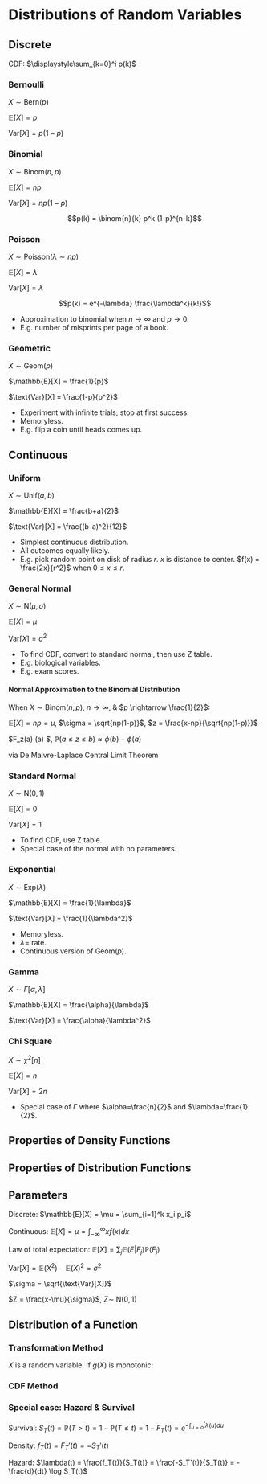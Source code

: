 # Distributions of Random Variables

## Discrete

CDF: $\displaystyle\sum_{k=0}^i p(k)$

### Bernoulli
$X\sim\text{Bern}(p)$

$\mathbb{E}[X] = p$

$\text{Var}[X] = p(1-p)$

\begin{equation}\begin{aligned} 
p(x) = 
\begin{cases} 
p & x=1 \\ 
1-p & x=0 \\ 
0 & else 
\end{cases}\end{aligned}\end{equation}

### Binomial
$X\sim\text{Binom}(n,p)$ 

$\mathbb{E}[X] = np$

$\text{Var}[X] = np(1-p)$

$$p(k) = \binom{n}{k} p^k (1-p)^{n-k}$$

### Poisson 
$X\sim\text{Poisson}(\lambda\sim np)$ 

$\mathbb{E}[X] = \lambda$

$\text{Var}[X] = \lambda$

$$p(k) = e^{-\lambda} \frac{\lambda^k}{k!}$$

- Approximation to binomial when $n \rightarrow \infty$ and $p \rightarrow 0$.
- E.g. number of misprints per page of a book.

### Geometric     
$X\sim\text{Geom}(p)$

$\mathbb{E}[X] = \frac{1}{p}$

$\text{Var}[X] = \frac{1-p}{p^2}$

\begin{equation}\begin{aligned}
p(k) &= (1-p)^{k-1} \\
\\
F(k) &= 1-(1-p)^k \\
\end{aligned}\end{equation}

- Experiment with infinite trials; stop at first success.
- Memoryless. 
- E.g. flip a coin until heads comes up.

## Continuous

### Uniform   
$X\sim\text{Unif}(a,b)$

$\mathbb{E}[X] = \frac{b+a}{2}$

$\text{Var}[X] = \frac{(b-a)^2}{12}$

\begin{equation}\begin{aligned}
f(x) &= 
\begin{cases} 
\frac{1}{b-a} & x \in [a,b] \\
0 & \text{else} \\
\end{cases} \\
\\
F(x) &= 
\begin{cases} 
\frac{x-a}{b-a} & x \in [a,b] \\ 
0 & \text{else} 
\end{cases}\end{aligned}\end{equation}

- Simplest continuous distribution. 
- All outcomes equally likely.
- E.g. pick random point on disk of radius $r$. $x$ is distance to center. $f(x) = \frac{2x}{r^2}$ when $0 \leq x \leq r$.

### General Normal
$X\sim\text{N}(\mu,\sigma)$

$\mathbb{E}[X] = \mu$

$\text{Var}[X] = \sigma^2$

\begin{equation}\begin{aligned}
f(x) &= \frac{1}{\sqrt{2\pi}\sigma} e^{-(x-\mu)^2/2\sigma^2} \\
\\
F(x) &= \phi(Z=\frac{x-\mu}{\sigma})
\end{aligned}\end{equation}


- To find CDF, convert to standard normal, then use Z table.
- E.g. biological variables. 
- E.g. exam scores.

#### Normal Approximation to the Binomial Distribution

When $X\sim\text{Binom}(n,p)$, $n \rightarrow \infty$, & $p \rightarrow \frac{1}{2}$:

$\mathbb{E}[X] = np = \mu$, $\sigma = \sqrt{np(1-p)}$, $z = \frac{x-np}{\sqrt{np(1-p)}}$

$F_z(a) \rightarrow \phi (a) $, $\mathbb{P}(a \leq z \leq b) \approx \phi (b) - \phi (a)$

via De Maivre-Laplace Central Limit Theorem

### Standard Normal 
$X\sim\text{N}(0,1)$

$\mathbb{E}[X] = 0$

$\text{Var}[X] = 1$

\begin{equation}\begin{aligned}
f(x) &= \frac{1}{\sqrt{2\pi}} e^{-(x^2)/2} \\
\\
F(x) &= \phi(x)
\end{aligned}\end{equation}

- To find CDF, use Z table.
- Special case of the normal with no parameters.

### Exponential     
$X\sim\text{Exp}(\lambda)$

$\mathbb{E}[X] = \frac{1}{\lambda}$

$\text{Var}[X] = \frac{1}{\lambda^2}$

\begin{equation}\begin{aligned}
f(x) &=
\begin{cases} 
\lambda e^{-\lambda x} & x > 0 \\ 
0 & else \\
\end{cases} \\
\\
F(x) &= 
\begin{cases} 
1-e^{-\lambda x} & x > 0 \\ 
0 & else 
\end{cases}
\end{aligned}\end{equation}  

- Memoryless. 
- $\lambda=$ rate. 
- Continuous version of Geom($p$).

### Gamma 

$X\sim\Gamma[\alpha,\lambda]$

$\mathbb{E}[X] = \frac{\alpha}{\lambda}$

$\text{Var}[X] = \frac{\alpha}{\lambda^2}$

### Chi Square 

$X\sim\chi^2[n]$

$\mathbb{E}[X] = n$

$\text{Var}[X] = 2n$

- Special case of $\Gamma$ where $\alpha=\frac{n}{2}$ and $\lambda=\frac{1}{2}$.

## Properties of Density Functions

## Properties of Distribution Functions

## Parameters

Discrete:    $\mathbb{E}[X] = \mu = \sum_{i=1}^k x_i p_i$ 

Continuous:  $\mathbb{E}[X] = \mu = \int_{-\infty}^{\infty} x f(x) dx$

Law of total expectation: $\mathbb{E}[X] = \sum_j \mathbb{E}(E|F_j)\mathbb{P}(F_j)$

$\text{Var}[X] = \mathbb{E}(X^2) - \mathbb{E}(X)^2 = \sigma^2$

$\sigma = \sqrt{\text{Var}[X]}$

$Z = \frac{x-\mu}{\sigma}$, $Z\sim~\text{N}(0,1)$

## Distribution of a Function

### Transformation Method

$X$ is a random variable. If $g(X)$ is monotonic:

### CDF Method

### Special case: Hazard & Survival

Survival: $S_T(t) = \mathbb{P}(T>t) = 1 - \mathbb{P}(T \leq t) = 1 - F_T(t) = e^{-\int_{u=o}^t \lambda(u) du}$

Density: $f_T(t) = F_T'(t) = -S_T'(t)$

Hazard: $\lambda(t) = \frac{f_T(t)}{S_T(t)} = \frac{-S_T'(t)}{S_T(t)} = -\frac{d}{dt} \log S_T(t)$
